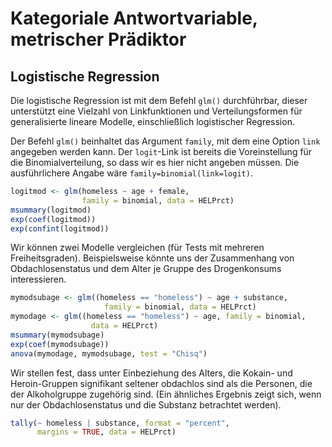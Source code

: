 # Kategoriale Antwortvariable, metrischer Prädiktor

## Logistische Regression
Die logistische Regression ist mit dem Befehl `glm()` durchführbar, dieser unterstützt eine Vielzahl von Linkfunktionen und Verteilungsformen für generalisierte lineare Modelle, einschließlich logistischer Regression.

:::{.hinweis data-latex="{hinweis}"}
Der Befehl `glm()` beinhaltet das Argument `family`, mit dem eine Option `link` angegeben werden kann.  Der `logit`-Link ist bereits die Voreinstellung für die Binomialverteilung, so dass wir es hier nicht angeben müssen. Die ausführlichere Angabe wäre `family=binomial(link=logit)`.
:::

```r
logitmod <- glm(homeless ~ age + female, 
                family = binomial, data = HELPrct)
msummary(logitmod)
exp(coef(logitmod))
exp(confint(logitmod))
```

Wir können zwei Modelle vergleichen (für Tests mit mehreren Freiheitsgraden). Beispielsweise könnte uns der Zusammenhang von Obdachlosenstatus und dem Alter je Gruppe des Drogenkonsums interessieren.

```r
mymodsubage <- glm((homeless == "homeless") ~ age + substance, 
                     family = binomial, data = HELPrct)
mymodage <- glm((homeless == "homeless") ~ age, family = binomial, 
                  data = HELPrct)
msummary(mymodsubage)
exp(coef(mymodsubage))
anova(mymodage, mymodsubage, test = "Chisq")
```

Wir stellen fest, dass unter Einbeziehung des Alters, die Kokain- und Heroin-Gruppen signifikant seltener obdachlos sind als die Personen, die der Alkoholgruppe zugehörig sind.
(Ein ähnliches Ergebnis zeigt sich, wenn nur der Obdachlosenstatus und die Substanz betrachtet werden).

```r
tally(~ homeless | substance, format = "percent", 
      margins = TRUE, data = HELPrct)
```
